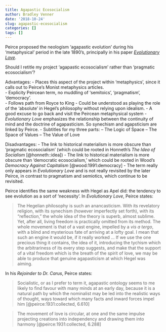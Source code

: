 ```yaml
---
title: Agapastic Ecosocialism
author: Bradley Venner
date: '2018-10-24'
slug: agapastic-ecosocialism
categories: []
tags: []
---
```


Peirce proposed the neologism 'agapastic evolution' during his 'metaphysical' period in the late 1890's, principally in his paper [*Evolutionary Love*](http://www.iupui.edu/~arisbe/menu/library/bycsp/evolove/evolove.htm).

Should I retitle my project 'agapastic ecosocialism' rather than 'pragmatic ecosocialism'?

Advantages:
 - Places this aspect of the project within 'metaphysics', since it calls out to Peirce's Monist metaphysics articles.  
 - Explicity Peircean term, no muddling of 'semitoics', 'pragmatism', 'democracy'.  
 - Follows path from Royce to King
 - Could be understood as playing the role of the 'absolute' in Hegel's philosophy without relying upon idealism.
  - A good excuse to go back and visit the Peircean metaphysical system
  - *Evolutionary Love* emphasizes the relationship between the continuity of mind and the doctrine of agapasticism.  So synechism and agapsticism are linked by Peirce.
  - Subtitles for my three parts:
  -- The Logic of Space
  -- The Space of Values
  -- The Value of Love
 
Disadvantages:
 - The link to historical materialism is more obscure than 'pragmatic ecosocialism' (which could be rooted in Honneth's *The Idea of Socialism* [@honneth::idea])
 - The link to historical materialism is more obscure than 'democratic ecosocialism,' which could be rooted in Wood's *Democracy Against Capitalism* [@wood:1991:democracy]
 - The term really only appears in *Evolutionary Love* and is not really revisited by the later Peirce, in contrast to pragmatism and semiotics, which continue to be revisited. 
 
Peirce identifies the same weakness with Hegel as Apel did:  the tendency to see evolution as a sort of 'necessity'.  In *Evolutionary Love*, Peirce states:

> The Hegelian philosophy is such an anancasticism. With its
revelatory religion, with its synechism (however imperfectly set forth), with its "reflection," the whole idea of the theory is superb, almost sublime. Yet, after all, living freedom is practically omitted from its method. The whole movement is that of a vast engine, impelled by a *vis a tergo*, with a blind and mysterious fate of arriving at a lofty goal. I mean that such an engine it would be, if it really worked ... If we use the one precious thing it contains, the idea of it, introducing the tychism which the arbitrariness of its every step suggests, and make that the support of a vital freedom which is the breath of the spirit of love, we may be able to produce that genuine agapasticism at which Hegel was aiming.

In his *Rejoinder to Dr. Carus*, Peirce states:

> Socialistic, or as I prefer to term it, agapastic ontology seems to me likely to find favour with many minds at an early day, because it is a natural path by which the nominalist may be led into the realistic ways of thought, ways toward which many facts and inward forces impel him [@peirce:1931:collected, 6.610] 

> The movement of love is circular, at one and the same impulse
projecting creations into independency and drawing them into harmony [@peirce:1931:collected, 6.288]